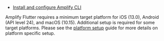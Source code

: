 * [Install and configure Amplify CLI](/gen1/[platform]/tools/cli/start/set-up-cli/)

Amplify Flutter requires a minimum target platform for iOS (13.0), Android (API level 24), and macOS (10.15). Additional setup is required for some target platforms. Please see the [platform setup](/gen1/[platform]/prev/start/project-setup/platform-setup/) guide for more details on platform specific setup.
